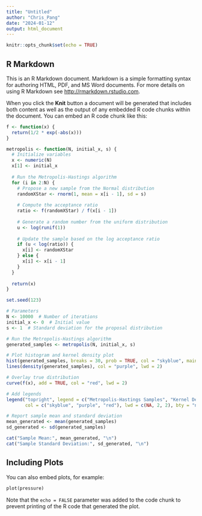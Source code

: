```yaml
---
title: "Untitled"
author: "Chris_Pang"
date: "2024-01-12"
output: html_document
---
```


```r
knitr::opts_chunk$set(echo = TRUE)
```

## R Markdown

This is an R Markdown document. Markdown is a simple formatting syntax for authoring HTML, PDF, and MS Word documents. For more details on using R Markdown see <http://rmarkdown.rstudio.com>.

When you click the **Knit** button a document will be generated that includes both content as well as the output of any embedded R code chunks within the document. You can embed an R code chunk like this:

```r
f <- function(x) {
  return(1/2 * exp(-abs(x)))
}

metropolis <- function(N, initial_x, s) {
  # Initialize variables
  x <- numeric(N)
  x[1] <- initial_x
  
  # Run the Metropolis-Hastings algorithm
  for (i in 2:N) {
    # Propose a new sample from the Normal distribution
    randomXStar <- rnorm(1, mean = x[i - 1], sd = s)
    
    # Compute the acceptance ratio
    ratio <- f(randomXStar) / f(x[i - 1])
    
    # Generate a random number from the uniform distribution
    u <- log(runif(1))
    
    # Update the sample based on the log acceptance ratio
    if (u < log(ratio)) {
      x[i] <- randomXStar
    } else {
      x[i] <- x[i - 1]
    }
  }
  
  return(x)
}

set.seed(123)

# Parameters
N <- 10000  # Number of iterations
initial_x <- 0  # Initial value
s <- 1  # Standard deviation for the proposal distribution

# Run the Metropolis-Hastings algorithm
generated_samples <- metropolis(N, initial_x, s)

# Plot histogram and kernel density plot
hist(generated_samples, breaks = 30, prob = TRUE, col = "skyblue", main = "Metropolis-Hastings Samples", xlab = "x")
lines(density(generated_samples), col = "purple", lwd = 2)

# Overlay true distribution
curve(f(x), add = TRUE, col = "red", lwd = 2)

# Add legends
legend("topright", legend = c("Metropolis-Hastings Samples", "Kernel Density", "True Distribution"),
       col = c("skyblue", "purple", "red"), lwd = c(NA, 2, 2), bty = "n")

# Report sample mean and standard deviation
mean_generated <- mean(generated_samples)
sd_generated <- sd(generated_samples)

cat("Sample Mean:", mean_generated, "\n")
cat("Sample Standard Deviation:", sd_generated, "\n")
```

## Including Plots

You can also embed plots, for example:

```For
plot(pressure)
```

Note that the `echo = FALSE` parameter was added to the code chunk to prevent printing of the R code that generated the plot.
